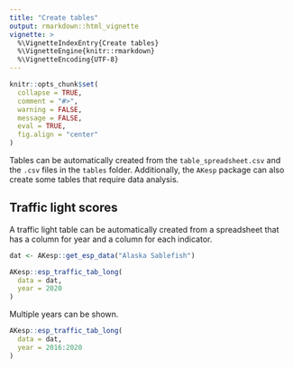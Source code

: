 ```yaml
---
title: "Create tables"
output: rmarkdown::html_vignette
vignette: >
  %\VignetteIndexEntry{Create tables}
  %\VignetteEngine{knitr::rmarkdown}
  %\VignetteEncoding{UTF-8}
---
```


```r
knitr::opts_chunk$set(
  collapse = TRUE,
  comment = "#>",
  warning = FALSE,
  message = FALSE,
  eval = TRUE,
  fig.align = "center"
)
```

Tables can be automatically created from the `table_spreadsheet.csv` and the `.csv` files in the `tables` folder. Additionally, the `AKesp` package can also create some tables that require data analysis. 

## Traffic light scores

A traffic light table can be automatically created from a spreadsheet that has a column for year and a column for each indicator.
```r
dat <- AKesp::get_esp_data("Alaska Sablefish")

AKesp::esp_traffic_tab_long(
  data = dat,
  year = 2020
)
```

Multiple years can be shown.
```r
AKesp::esp_traffic_tab_long(
  data = dat,
  year = 2016:2020
)
```
